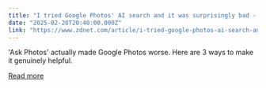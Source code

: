 ```yaml
---
title: "I tried Google Photos' AI search and it was surprisingly bad - 3 ways to fix it"
date: "2025-02-20T20:40:00.000Z"
link: "https://www.zdnet.com/article/i-tried-google-photos-ai-search-and-it-was-surprisingly-bad-3-ways-to-fix-it/"
---
```


'Ask Photos' actually made Google Photos worse. Here are 3 ways to make it genuinely helpful.

[Read more](https://www.zdnet.com/article/i-tried-google-photos-ai-search-and-it-was-surprisingly-bad-3-ways-to-fix-it/)
